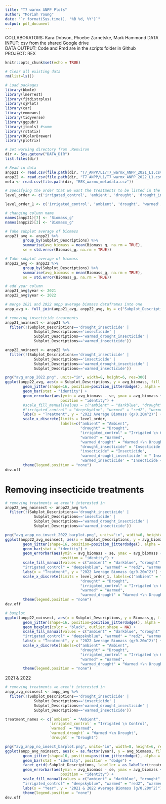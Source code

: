 ```yaml
---
title: "T7 warmx ANPP Plots"
author: "Moriah Young"
date: "`r format(Sys.time(), '%B %d, %Y')`"
output: pdf_document
---
```


COLLABORATORS: Kara Dobson, Phoebe Zarnetske, Mark Hammond
DATA INPUT:  csv from the shared Google drive  
DATA OUTPUT: Code and Rmd are in the scripts folder in Github  
PROJECT: REX

```r
knitr::opts_chunk$set(echo = TRUE)
```

```r
# Clear all existing data
rm(list=ls())

# Load packages
library(bbmle)
library(lmerTest)
library(fitdistrplus)
library(sjPlot)
library(car)
library(emmeans)
library(tidyverse)
library(ggpubr)
library(jtools) #summ 
library(rstatix)
library(RColorBrewer)
library(plotrix)

# Set working directory from .Renviron
dir <- Sys.getenv("DATA_DIR")
list.files(dir)

# Read in data
anpp21 <- read.csv(file.path(dir, "T7_ANPP/L1/T7_warmx_ANPP_2021_L1.csv")) # 2021 ANPP data
anpp22 <- read.csv(file.path(dir, "T7_ANPP/L1/T7_warmx_ANPP_2022_L1.csv")) # 2022 ANPP data
meta <- read.csv(file.path(dir, "REX_warmx_metadata.csv"))

# Specifying the order that we want the treatments to be listed in the figures on the x-axis
level_order <- c('irrigated_control', 'ambient', 'drought', 'drought_insecticide', 'insecticide', 'warmed_drought_insecticide', 'warmed_insecticide', 'warmed','warmed_drought')

level_order_1 <- c('irrigated_control', 'ambient', 'drought', 'warmed','warmed_drought')

```


```r
# changing column name
names(anpp21)[7] <- "Biomass_g"
names(anpp22)[3] <- "Biomass_g"

# Take subplot average of biomass
anpp21_avg <- anpp21 %>%
        group_by(Subplot_Descriptions) %>%
        summarise(avg_biomass = mean(Biomass_g, na.rm = TRUE),
        se = std.error(Biomass_g, na.rm = TRUE))

# Take subplot average of biomass
anpp22_avg <- anpp22 %>%
        group_by(Subplot_Descriptions) %>%
        summarise(avg_biomass = mean(Biomass_g, na.rm = TRUE),
        se = std.error(Biomass_g, na.rm = TRUE))

# add year column
anpp21_avg$year <- 2021
anpp22_avg$year <- 2022

# merge 2021 and 2022 anpp average biomass dataframes into one
anpp_avg <- full_join(anpp21_avg, anpp22_avg, by = c("Subplot_Descriptions", "avg_biomass", "se", "year"))

# removing insecticide treatments
anpp21_noinsect <- anpp21 %>%
  filter(!(Subplot_Descriptions=='drought_insecticide' |
             Subplot_Descriptions=='insecticide' |
             Subplot_Descriptions=='warmed_drought_insecticide' |
             Subplot_Descriptions=='warmed_insecticide'))

anpp22_noinsect <- anpp22 %>%
  filter(!(Subplot_Descriptions=='drought_insecticide' |
             Subplot_Descriptions=='insecticide' |
             Subplot_Descriptions=='warmed_drought_insecticide' |
             Subplot_Descriptions=='warmed_insecticide'))

```


```r

png("avg_anpp_2022.png", units="in", width=8, height=6, res=300)
ggplot(anpp22_avg, aes(x = Subplot_Descriptions, y = avg_biomass, fill = Subplot_Descriptions)) +
        geom_jitter(shape=16, position=position_jitterdodge(), alpha = 0.6, aes(colour = Subplot_Descriptions)) +
        geom_bar(stat = "identity") +
        geom_errorbar(aes(ymin = avg_biomass - se, ymax = avg_biomass + se), width = 0.2,
                         position = "identity") +
        #scale_fill_manual(values = c("ambient" = "darkblue", "drought" = "gray58", 
        #"irrigated_control" = "deepskyblue", "warmed" = "red2", "warmed_drought" = "darkred")) +
        labs(x = "Treatment", y = "2022 Average Biomass (g/0.20m^2)") +
        scale_x_discrete(limits = level_order,
                         labels=c("ambient" = "Ambient",
                                  "drought" = "Drought",
                                  "irrigated_control" = "Irrigated \n Control",
                                  "warmed" = "Warmed",
                                  "warmed_drought" = "Warmed +\n Drought",
                                  "drought_insecticide" = "Insecticide +\n Drought", 
                                  "insecticide" = "Insecticide", 
                                  'warmed_drought_insecticide' = " Insecticide +\n Warmed +\n Drought", 
                                  'warmed_insecticide' = "Insecticide +\n Warmed")) +
        theme(legend.position = "none")
dev.off
```

# Removing insecticide treatments
```r
# removing treatments we aren't interested in
anpp22_avg_noinsect <- anpp22_avg %>%
  filter(!(Subplot_Descriptions=='drought_insecticide' |
             Subplot_Descriptions=='insecticide' |
             Subplot_Descriptions=='warmed_drought_insecticide' |
             Subplot_Descriptions=='warmed_insecticide'))

png("avg_anpp_no_insect_2022_barplot.png", units="in", width=6, height=6, res=300)
ggplot(anpp22_avg_noinsect, aes(x = Subplot_Descriptions, y = avg_biomass, fill = Subplot_Descriptions)) +
        geom_jitter(shape=16, position=position_jitterdodge(), alpha = 0.6, aes(colour = Subplot_Descriptions)) +
        geom_bar(stat = "identity") +
        geom_errorbar(aes(ymin = avg_biomass - se, ymax = avg_biomass + se), width = 0.2,
                         position = "identity") +
        scale_fill_manual(values = c("ambient" = "darkblue", "drought" = "gray58", 
        "irrigated_control" = "deepskyblue", "warmed" = "red2", "warmed_drought" = "darkred")) +
        labs(x = "Treatment", y = "2022 Average Biomass (g/0.20m^2)") +
        scale_x_discrete(limits = level_order_1, labels=c("ambient" = "Ambient",
                                  "drought" = "Drought",
                                  "irrigated_control" = "Irrigated \n Control",
                                  "warmed" = "Warmed",
                                  "warmed_drought" = "Warmed +\n Drought")) +
        theme(legend.position = "none")
dev.off

# boxplot
ggplot(anpp22_noinsect, aes(x = Subplot_Descriptions, y = Biomass_g, fill = Subplot_Descriptions)) +
        geom_jitter(shape=16, position=position_jitterdodge(), alpha = 0.6, aes(colour = Subplot_Descriptions)) +
        geom_boxplot(color = "black", outlier.shape = NA) +
        scale_fill_manual(values = c("ambient" = "darkblue", "drought" = "gray58", 
        "irrigated_control" = "deepskyblue", "warmed" = "red2", "warmed_drought" = "darkred")) +
        labs(x = "Treatment", y = "2022 Average Biomass (g/0.20m^2)") +
        scale_x_discrete(labels=c("ambient" = "Ambient",
                                  "drought" = "Drought",
                                  "irrigated_control" = "Irrigated \n Control",
                                  "warmed" = "Warmed",
                                  "warmed_drought" = "Warmed +\n Drought")) +
        theme(legend.position = "none")
```

2021 & 2022 
```r
# removing treatments we aren't interested in
anpp_avg_noinsect <- anpp_avg %>%
  filter(!(Subplot_Descriptions=='drought_insecticide' |
             Subplot_Descriptions=='insecticide' |
             Subplot_Descriptions=='warmed_drought_insecticide' |
             Subplot_Descriptions=='warmed_insecticide'))

treatment_names <- c(`ambient` = "Ambient",
                    `irrigated_control` = "Irrigated \n Control",
                    `warmed` = "Warmed",
                    `warmed_drought` = "Warmed +\n Drought",
                    `drought` = "Drought")

png("avg_anpp_no_insect_barplot.png", units="in", width=8, height=6, res=300)
ggplot(anpp_avg_noinsect, aes(x = as.factor(year), y = avg_biomass, fill = Subplot_Descriptions)) +
        geom_jitter(shape=16, position=position_jitterdodge(), alpha = 0.6, aes(colour = Subplot_Descriptions)) +
        geom_bar(stat = "identity", position = "dodge") +
        facet_grid(~Subplot_Descriptions, labeller = as_labeller(treatment_names)) +
        geom_errorbar(aes(ymin = avg_biomass - se, ymax = avg_biomass + se), width = 0.2,
                         position = "identity") +
        scale_fill_manual(values = c("ambient" = "darkblue", "drought" = "gray58", 
        "irrigated_control" = "deepskyblue", "warmed" = "red2", "warmed_drought" = "darkred")) +
        labs(x = "Year", y = "2021 & 2022 Average Biomass (g/0.20m^2)") +
        theme(legend.position = "none")
dev.off

```






